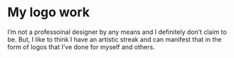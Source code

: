 # My logo work

I’m not a professoinal designer by any means and I definitely don’t claim to be. But, I like to think I have an artistic streak and can manifest that in the form of logos that I’ve done for myself and others.
